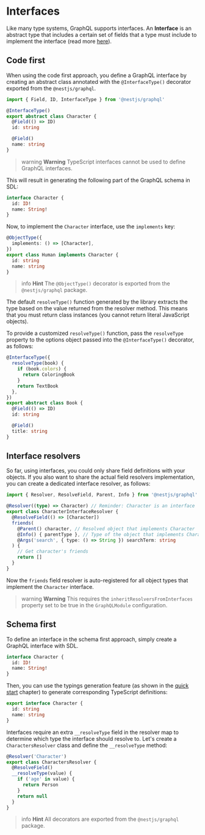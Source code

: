 # Interfaces

Like many type systems, GraphQL supports interfaces. An **Interface** is an abstract type that includes a certain set of fields that a type must include to implement the interface (read more [here](https://graphql.org/learn/schema/#interfaces)).

## Code first

When using the code first approach, you define a GraphQL interface by creating an abstract class annotated with the `@InterfaceType()` decorator exported from the `@nestjs/graphql`.

```ts
import { Field, ID, InterfaceType } from '@nestjs/graphql'

@InterfaceType()
export abstract class Character {
  @Field(() => ID)
  id: string

  @Field()
  name: string
}
```

> warning **Warning** TypeScript interfaces cannot be used to define GraphQL interfaces.

This will result in generating the following part of the GraphQL schema in SDL:

```graphql
interface Character {
  id: ID!
  name: String!
}
```

Now, to implement the `Character` interface, use the `implements` key:

```ts
@ObjectType({
  implements: () => [Character],
})
export class Human implements Character {
  id: string
  name: string
}
```

> info **Hint** The `@ObjectType()` decorator is exported from the `@nestjs/graphql` package.

The default `resolveType()` function generated by the library extracts the type based on the value returned from the resolver method. This means that you must return class instances (you cannot return literal JavaScript objects).

To provide a customized `resolveType()` function, pass the `resolveType` property to the options object passed into the `@InterfaceType()` decorator, as follows:

```ts
@InterfaceType({
  resolveType(book) {
    if (book.colors) {
      return ColoringBook
    }
    return TextBook
  },
})
export abstract class Book {
  @Field(() => ID)
  id: string

  @Field()
  title: string
}
```

## Interface resolvers

So far, using interfaces, you could only share field definitions with your objects. If you also want to share the actual field resolvers implementation, you can create a dedicated interface resolver, as follows:

```ts
import { Resolver, ResolveField, Parent, Info } from '@nestjs/graphql'

@Resolver((type) => Character) // Reminder: Character is an interface
export class CharacterInterfaceResolver {
  @ResolveField(() => [Character])
  friends(
    @Parent() character, // Resolved object that implements Character
    @Info() { parentType }, // Type of the object that implements Character
    @Args('search', { type: () => String }) searchTerm: string
  ) {
    // Get character's friends
    return []
  }
}
```

Now the `friends` field resolver is auto-registered for all object types that implement the `Character` interface.

> warning **Warning** This requires the `inheritResolversFromInterfaces` property set to be true in the `GraphQLModule` configuration.

## Schema first

To define an interface in the schema first approach, simply create a GraphQL interface with SDL.

```graphql
interface Character {
  id: ID!
  name: String!
}
```

Then, you can use the typings generation feature (as shown in the [quick start](/graphql/quick-start) chapter) to generate corresponding TypeScript definitions:

```ts
export interface Character {
  id: string
  name: string
}
```

Interfaces require an extra `__resolveType` field in the resolver map to determine which type the interface should resolve to. Let's create a `CharactersResolver` class and define the `__resolveType` method:

```ts
@Resolver('Character')
export class CharactersResolver {
  @ResolveField()
  __resolveType(value) {
    if ('age' in value) {
      return Person
    }
    return null
  }
}
```

> info **Hint** All decorators are exported from the `@nestjs/graphql` package.
